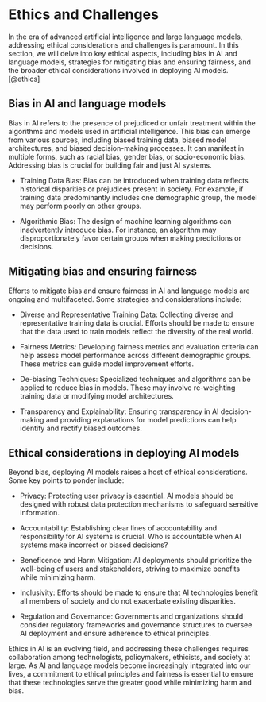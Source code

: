 
# Ethics and Challenges  {-}

In the era of advanced artificial intelligence and large language models, addressing ethical considerations and challenges is paramount. In this section, we will delve into key ethical aspects, including bias in AI and language models, strategies for mitigating bias and ensuring fairness, and the broader ethical considerations involved in deploying AI models.[@ethics]

## Bias in AI and language models {-}

Bias in AI refers to the presence of prejudiced or unfair treatment within the algorithms and models used in artificial intelligence. This bias can emerge from various sources, including biased training data, biased model architectures, and biased decision-making processes. It can manifest in multiple forms, such as racial bias, gender bias, or socio-economic bias. Addressing bias is crucial for building fair and just AI systems.

-   Training Data Bias: Bias can be introduced when training data reflects historical disparities or prejudices present in society. For example, if training data predominantly includes one demographic group, the model may perform poorly on other groups.

-   Algorithmic Bias: The design of machine learning algorithms can inadvertently introduce bias. For instance, an algorithm may disproportionately favor certain groups when making predictions or decisions.

## Mitigating bias and ensuring fairness {-}

Efforts to mitigate bias and ensure fairness in AI and language models are ongoing and multifaceted. Some strategies and considerations include:

-   Diverse and Representative Training Data: Collecting diverse and representative training data is crucial. Efforts should be made to ensure that the data used to train models reflect the diversity of the real world.

-   Fairness Metrics: Developing fairness metrics and evaluation criteria can help assess model performance across different demographic groups. These metrics can guide model improvement efforts.

-   De-biasing Techniques: Specialized techniques and algorithms can be applied to reduce bias in models. These may involve re-weighting training data or modifying model architectures.

-   Transparency and Explainability: Ensuring transparency in AI decision-making and providing explanations for model predictions can help identify and rectify biased outcomes.

## Ethical considerations in deploying AI models {-}

Beyond bias, deploying AI models raises a host of ethical considerations. Some key points to ponder include:

-   Privacy: Protecting user privacy is essential. AI models should be designed with robust data protection mechanisms to safeguard sensitive information.

-   Accountability: Establishing clear lines of accountability and responsibility for AI systems is crucial. Who is accountable when AI systems make incorrect or biased decisions?

-   Beneficence and Harm Mitigation: AI deployments should prioritize the well-being of users and stakeholders, striving to maximize benefits while minimizing harm.

-   Inclusivity: Efforts should be made to ensure that AI technologies benefit all members of society and do not exacerbate existing disparities.

-   Regulation and Governance: Governments and organizations should consider regulatory frameworks and governance structures to oversee AI deployment and ensure adherence to ethical principles.

Ethics in AI is an evolving field, and addressing these challenges requires collaboration among technologists, policymakers, ethicists, and society at large. As AI and language models become increasingly integrated into our lives, a commitment to ethical principles and fairness is essential to ensure that these technologies serve the greater good while minimizing harm and bias.
